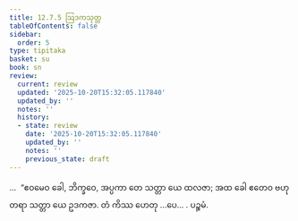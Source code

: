 ```yaml
---
title: 12.7.5 ဩဒကသုတ္တ
tableOfContents: false
sidebar:
  order: 5
type: tipitaka
basket: su
book: sn
review:
  current: review
  updated: '2025-10-20T15:32:05.117840'
  updated_by: ''
  notes: ''
  history:
  - state: review
    date: '2025-10-20T15:32:05.117840'
    updated_by: ''
    notes: ''
    previous_state: draft
---
```



<DynamicBreadcrumb />


<ReviewStatus review={frontmatter.review} showDetails={true} />

<HypothesisAnnotation frontmatter={frontmatter} />

<Division number="1135" book="sn" e="ch" v="18" p="449">

<Paragraph number="2444" book="sn">
…  “ဧဝမေဝ ခေါ, ဘိက္ခဝေ, အပ္ပကာ တေ သတ္တာ ယေ ထလဇာ; အထ ခေါ ဧတေဝ ဗဟုတရာ သတ္တာ ယေ ဥဒကဇာ. တံ ကိဿ ဟေတု …ပေ… .

</Paragraph>
</Division>

<Paragraph number="2445" type="center" book="sn">
ပဉ္စမံ.
</Paragraph>